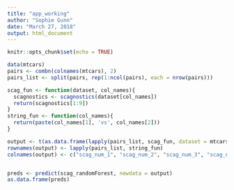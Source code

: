 ```yaml
---
title: "app_working"
author: "Sophie Gunn"
date: "March 27, 2018"
output: html_document
---
```


```r
knitr::opts_chunk$set(echo = TRUE)
```

```r
data(mtcars)
pairs <- combn(colnames(mtcars), 2)
pairs_list <- split(pairs, rep(1:ncol(pairs), each = nrow(pairs)))

scag_fun <- function(dataset, col_names){
  scagnostics <- scagnostics(dataset[col_names])
  return(scagnostics[1:9])
}
string_fun <- function(col_names){
  return(paste(col_names[1], 'vs', col_names[2]))
}

output <- t(as.data.frame(lapply(pairs_list, scag_fun, dataset = mtcars))) 
rownames(output) <- lapply(pairs_list, string_fun)
colnames(output) <- c("scag_num_1", "scag_num_2", "scag_num_3", "scag_num_4", "scag_num_5", "scag_num_6", "scag_num_7", "scag_num_8", "scag_num_9")


preds <- predict(scag_randomForest, newdata = output)
as.data.frame(preds)


```